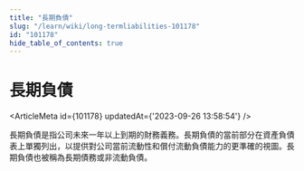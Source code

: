 ```yaml
---
title: "長期負債"
slug: "/learn/wiki/long-termliabilities-101178"
id: "101178"
hide_table_of_contents: true
---
```



# 長期負債

<ArticleMeta id={101178} updatedAt={'2023-09-26 13:58:54'} />
<div className='border-solid border-b border-t-0 my-4 border-[var(--ifm-color-gray-300)]' />

長期負債是指公司未來一年以上到期的財務義務。長期負債的當前部分在資產負債表上單獨列出，以提供對公司當前流動性和償付流動負債能力的更準確的視圖。長期負債也被稱為長期債務或非流動負債。
